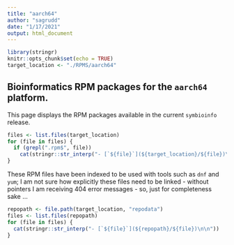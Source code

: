 ```yaml
---
title: "aarch64"
author: "sagrudd"
date: "1/17/2021"
output: html_document
---
```


```r
library(stringr)
knitr::opts_chunk$set(echo = TRUE)
target_location <- "./RPMS/aarch64"
```

## Bioinformatics RPM packages for the `aarch64` platform. 

This page displays the RPM packages available in the current `symbioinfo`
release.

```r

files <- list.files(target_location)
for (file in files) {
  if (grepl(".rpm$", file))
    cat(stringr::str_interp("- [`${file}`](${target_location}/${file})\n\n"))
}
```


These RPM files have been indexed to be used with tools such as `dnf` and `yum`;
I am not sure how explicitly these files need to be linked - without pointers I
am receiving 404 error messages - so, just for completeness sake ...

```r
repopath <- file.path(target_location, "repodata")
files <- list.files(repopath)
for (file in files) {
  cat(stringr::str_interp("- [`${file}`](${repopath}/${file})\n\n"))
}
```
